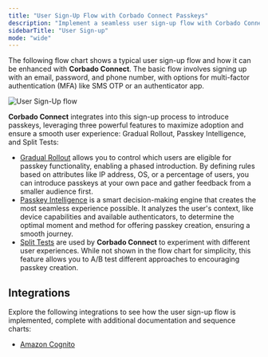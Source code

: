 ```yaml
---
title: "User Sign-Up Flow with Corbado Connect Passkeys"
description: "Implement a seamless user sign-up flow with Corbado Connect. Allow new users to create accounts and register passkeys in one single, easy step."
sidebarTitle: "User Sign-up"
mode: "wide"
---
```


The following flow chart shows a typical user sign-up flow and how it can be enhanced with **Corbado Connect**. The basic flow involves signing up with an email, password, and phone number, with options for multi-factor authentication (MFA) like SMS OTP or an authenticator app.

<Frame caption="User Sign-Up flow including Gradual Rollout and Passkey Intelligence">
  <img
    src="/images/corbado-connect/user-sign-up-flow.webp"
    alt="User Sign-Up flow"    
  />
</Frame>

**Corbado Connect** integrates into this sign-up process to introduce passkeys, leveraging three powerful features to maximize adoption and ensure a smooth user experience: Gradual Rollout, Passkey Intelligence, and Split Tests:

- [Gradual Rollout](/corbado-connect/features/gradual-rollout) allows you to control which users are eligible for passkey functionality, enabling a phased introduction. By defining rules based on attributes like IP address, OS, or a percentage of users, you can introduce passkeys at your own pace and gather feedback from a smaller audience first.
- [Passkey Intelligence](/corbado-connect/features/passkey-intelligence) is a smart decision-making engine that creates the most seamless experience possible. It analyzes the user's context, like device capabilities and available authenticators, to determine the optimal moment and method for offering passkey creation, ensuring a smooth journey.
- [Split Tests](/corbado-connect/features/split-tests) are used by **Corbado Connect** to experiment with different user experiences. While not shown in the flow chart for simplicity, this feature allows you to A/B test different approaches to encouraging passkey creation.

## Integrations

Explore the following integrations to see how the user sign-up flow is implemented, complete with additional documentation and sequence charts:

- [Amazon Cognito](/corbado-connect/integration/cognito)
